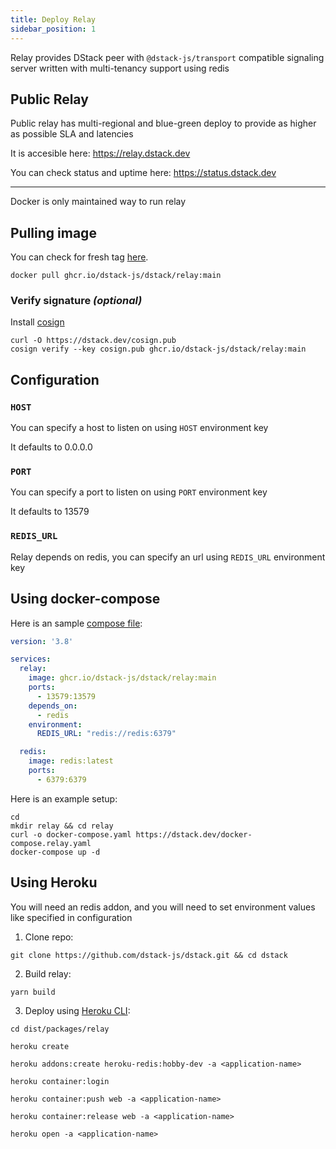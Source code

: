 ```yaml
---
title: Deploy Relay
sidebar_position: 1
---
```


Relay provides DStack peer with `@dstack-js/transport` compatible signaling server written with multi-tenancy support using redis

## Public Relay

Public relay has multi-regional and blue-green deploy to provide as higher as possible SLA and latencies

It is accesible here: https://relay.dstack.dev

You can check status and uptime here: https://status.dstack.dev

---

Docker is only maintained way to run relay

## Pulling image

You can check for fresh tag [here](https://github.com/dstack-js/dstack/pkgs/container/dstack%2Frelay).

```console
docker pull ghcr.io/dstack-js/dstack/relay:main
```

### Verify signature _(optional)_

Install [cosign](https://github.com/sigstore/cosign)

```console
curl -O https://dstack.dev/cosign.pub
cosign verify --key cosign.pub ghcr.io/dstack-js/dstack/relay:main
```

## Configuration

### `HOST`

You can specify a host to listen on using `HOST` environment key

It defaults to 0.0.0.0

### `PORT`

You can specify a port to listen on using `PORT` environment key

It defaults to 13579

### `REDIS_URL`

Relay depends on redis, you can specify an url using `REDIS_URL` environment key

## Using docker-compose

Here is an sample [compose file](https://docs.docker.com/compose/compose-file/):

```yaml
version: '3.8'

services:
  relay:
    image: ghcr.io/dstack-js/dstack/relay:main
    ports:
      - 13579:13579
    depends_on:
      - redis
    environment:
      REDIS_URL: "redis://redis:6379"

  redis:
    image: redis:latest
    ports:
      - 6379:6379
```

Here is an example setup:

```console
cd
mkdir relay && cd relay
curl -o docker-compose.yaml https://dstack.dev/docker-compose.relay.yaml
docker-compose up -d
```

## Using Heroku

You will need an redis addon, and you will need to set environment values like specified in configuration

1. Clone repo:
```console
git clone https://github.com/dstack-js/dstack.git && cd dstack
```

2. Build relay:
```console
yarn build
```

3. Deploy using [Heroku CLI](https://devcenter.heroku.com/articles/heroku-cli):
```console
cd dist/packages/relay
```

```console
heroku create
```

```console
heroku addons:create heroku-redis:hobby-dev -a <application-name>
```

```console
heroku container:login
```

```console
heroku container:push web -a <application-name>
```

```console
heroku container:release web -a <application-name>
```

```console
heroku open -a <application-name>
```
